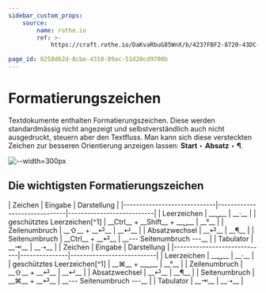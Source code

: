 ```yaml
---
sidebar_custom_props:
    source:
        name: rothe.io
        ref: >-
            https://craft.rothe.io/DaKvaRbuG85WnX/b/4237FBF2-8720-43DC-8A13-F6487CDDBC37/1.6-%E2%80%94-Formatierungszeichen

page_id: 0258d62d-8cbe-4310-89ac-51d20cd9700b
---
```



# Formatierungszeichen

Textdokumente enthalten Formatierungszeichen. Diese werden standardmässig nicht angezeigt und selbstverständlich auch nicht ausgedruckt, steuern aber den Textfluss. Man kann sich diese versteckten Zeichen zur besseren Orientierung anzeigen lassen: **Start** ‣ **Absatz** ‣ **¶**.

![--width=300px](img/word-formatting-marks.jpg)

## Die wichtigsten Formatierungszeichen

<OsTabs>
    <TabItem value="win">
        | Zeichen | Eingabe | Darstellung |
        |-----------------------------|------------------------------|---------------------------| |
        Leerzeichen | __␣__ | __·__ | | geschütztes Leerzeichen[^1] | __Ctrl__ + __Shift__ + __␣__ | __°__ | |
        Zeilenumbruch | __⇧__ + __⏎__ | __↵__ | | Absatzwechsel | __⏎__ | __¶__ | | Seitenumbruch | __Ctrl__ +
        __⏎__ | __--- Seitenumbruch ---__ | | Tabulator | __⇥__ | __➝__ |
    </TabItem>
    <TabItem value="mac">
        | Zeichen | Eingabe | Darstellung |
        |-----------------------------|---------------|---------------------------| | Leerzeichen | __␣__ |
        __·__ | | geschütztes Leerzeichen[^1] | __⌘__ + __␣__ | __°__ | | Zeilenumbruch | __⇧__ + __⏎__ |
        __↵__ | | Absatzwechsel | __⏎__ | __¶__ | | Seitenumbruch | __⌘__ + __⏎__ | __--- Seitenumbruch ---__
        | | Tabulator | __⇥__ | __➝__ |
    </TabItem>
</OsTabs>

[^1]: Ein **geschütztes Leerzeichen** ist ein Leerzeichen, bei dem die Zeile nicht umgebrochen werden darf. Es wird beispielsweise in Telefonnummern oder bei Massangaben wie «CHF 10.–» oder «12 kg» verwendet, damit der Wert nicht von der Einheit getrennt wird.

